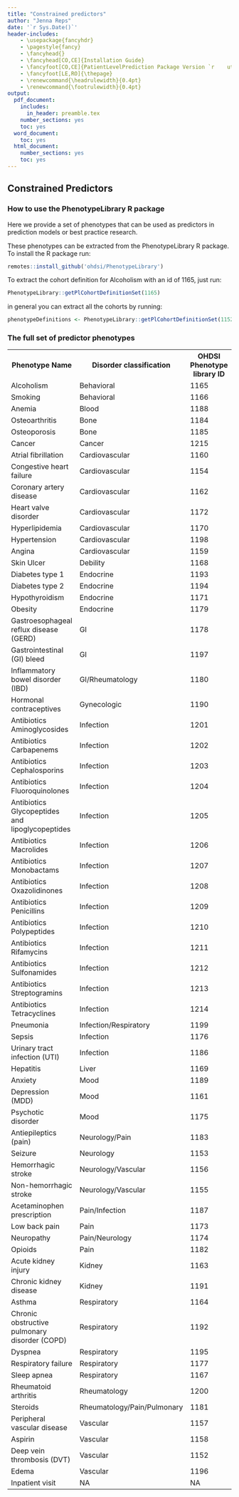 ```yaml
---
title: "Constrained predictors"
author: "Jenna Reps"
date: '`r Sys.Date()`'
header-includes:
    - \usepackage{fancyhdr}
    - \pagestyle{fancy}
    - \fancyhead{}
    - \fancyhead[CO,CE]{Installation Guide}
    - \fancyfoot[CO,CE]{PatientLevelPrediction Package Version `r    utils::packageVersion("PatientLevelPrediction")`}
    - \fancyfoot[LE,RO]{\thepage}
    - \renewcommand{\headrulewidth}{0.4pt}
    - \renewcommand{\footrulewidth}{0.4pt}
output:
  pdf_document:
    includes:
      in_header: preamble.tex
    number_sections: yes
    toc: yes
  word_document:
    toc: yes
  html_document:
    number_sections: yes
    toc: yes
---
```

<!--
%\VignetteEngine{knitr}
%\VignetteIndexEntry{Constrainted Predictors}
-->

## Constrained Predictors


### How to use the PhenotypeLibrary R package
Here we provide a set of phenotypes that can be used as predictors in prediction models or best practice research.

These phenotypes can be extracted from the PhenotypeLibrary R package.  To install the R package run:

```r
remotes::install_github('ohdsi/PhenotypeLibrary')
```


To extract the cohort definition for Alcoholism with an id of 1165, just run:

```r
PhenotypeLibrary::getPlCohortDefinitionSet(1165)
```

in general you can extract all the cohorts by running:

```r
phenotypeDefinitions <- PhenotypeLibrary::getPlCohortDefinitionSet(1152:1215)
```

### The full set of predictor phenotypes

<table>

<tr>
<th>
Phenotype Name
</th>
<th>
Disorder classification
</th>
<th>
OHDSI Phenotype library ID
</th>
</tr>

<tr>
<td>
Alcoholism
</td>
<td>
Behavioral 
</td>
<td>
1165
</td>
</tr>

<tr>
<td>
Smoking
</td>
<td>
Behavioral 
</td>
<td>
1166
</td>
</tr>

<tr>
<td>
Anemia
</td>
<td>
Blood
</td>
<td>
1188
</td>
</tr>

<tr>
<td>
Osteoarthritis
</td>
<td>
Bone
</td>
<td>
1184
</td>
</tr>

<tr>
<td>
Osteoporosis
</td>
<td>
Bone
</td>
<td>
1185
</td>
</tr>

<tr>
<td>
Cancer
</td>
<td>
Cancer
</td>
<td>
1215
</td>
</tr>

<tr>
<td>
Atrial fibrillation
</td>
<td>
Cardiovascular
</td>
<td>
1160
</td>
</tr>

<tr>
<td>
Congestive heart failure
</td>
<td>
Cardiovascular
</td>
<td>
1154
</td>
</tr>


<tr>
<td>
Coronary artery disease
</td>
<td>
Cardiovascular
</td>
<td>
1162
</td>
</tr>

<tr>
<td>
Heart valve disorder
</td>
<td>
Cardiovascular
</td>
<td>
1172
</td>
</tr>


<tr>
<td>
Hyperlipidemia
</td>
<td>
Cardiovascular
</td>
<td>
1170
</td>
</tr>


<tr>
<td>
Hypertension
</td>
<td>
Cardiovascular
</td>
<td>
1198
</td>
</tr>


<tr>
<td>
Angina
</td>
<td>
Cardiovascular
</td>
<td>
1159
</td>
</tr>


<tr>
<td>
Skin Ulcer
</td>
<td>
Debility
</td>
<td>
1168
</td>
</tr>

<tr>
<td>
Diabetes type 1
</td>
<td>
Endocrine
</td>
<td>
1193
</td>
</tr>

<tr>
<td>
Diabetes type 2
</td>
<td>
Endocrine
</td>
<td>
1194
</td>
</tr>


<tr>
<td>
Hypothyroidism
</td>
<td>
Endocrine
</td>
<td>
1171
</td>
</tr>


<tr>
<td>
Obesity
</td>
<td>
Endocrine
</td>
<td>
1179
</td>
</tr>


<tr>
<td>
Gastroesophageal reflux disease (GERD)
</td>
<td>
GI
</td>
<td>
1178
</td>
</tr>


<tr>
<td>
Gastrointestinal (GI) bleed 
</td>
<td>
GI
</td>
<td>
1197
</td>
</tr>


<tr>
<td>
Inflammatory bowel disorder (IBD) 
</td>
<td>
GI/Rheumatology
</td>
<td>
1180
</td>
</tr>


<tr>
<td>
Hormonal contraceptives
</td>
<td>
Gynecologic 
</td>
<td>
1190
</td>
</tr>


<tr>
<td>
Antibiotics Aminoglycosides
</td>
<td>
Infection
</td>
<td>
1201
</td>
</tr>

<tr>
<td>
Antibiotics Carbapenems
</td>
<td>
Infection
</td>
<td>
1202
</td>
</tr>

<tr>
<td>
Antibiotics Cephalosporins
</td>
<td>
Infection
</td>
<td>
1203
</td>
</tr>


<tr>
<td>
Antibiotics Fluoroquinolones
</td>
<td>
Infection
</td>
<td>
1204
</td>
</tr>

<tr>
<td>
Antibiotics Glycopeptides and lipoglycopeptides
</td>
<td>
Infection
</td>
<td>
1205
</td>
</tr>

<tr>
<td>
Antibiotics Macrolides
</td>
<td>
Infection
</td>
<td>
1206
</td>
</tr>

<tr>
<td>
Antibiotics Monobactams
</td>
<td>
Infection
</td>
<td>
1207
</td>
</tr>


<tr>
<td>
Antibiotics Oxazolidinones
</td>
<td>
Infection
</td>
<td>
1208
</td>
</tr>

<tr>
<td>
Antibiotics Penicillins
</td>
<td>
Infection
</td>
<td>
1209
</td>
</tr>


<tr>
<td>
Antibiotics Polypeptides
</td>
<td>
Infection
</td>
<td>
1210
</td>
</tr>

<tr>
<td>
Antibiotics Rifamycins
</td>
<td>
Infection
</td>
<td>
1211
</td>
</tr>

<tr>
<td>
Antibiotics Sulfonamides
</td>
<td>
Infection
</td>
<td>
1212
</td>
</tr>

<tr>
<td>
Antibiotics Streptogramins
</td>
<td>
Infection
</td>
<td>
1213
</td>
</tr>

<tr>
<td>
Antibiotics Tetracyclines
</td>
<td>
Infection
</td>
<td>
1214
</td>
</tr>

<tr>
<td>
Pneumonia
</td>
<td>
Infection/Respiratory 
</td>
<td>
1199
</td>
</tr>

<tr>
<td>
Sepsis
</td>
<td>
Infection
</td>
<td>
1176
</td>
</tr>

<tr>
<td>
Urinary tract infection (UTI)
</td>
<td>
Infection
</td>
<td>
1186
</td>
</tr>


<tr>
<td>
Hepatitis
</td>
<td>
Liver
</td>
<td>
1169
</td>
</tr>


<tr>
<td>
Anxiety
</td>
<td>
Mood
</td>
<td>
1189
</td>
</tr>


<tr>
<td>
Depression (MDD)
</td>
<td>
Mood
</td>
<td>
1161
</td>
</tr>

<tr>
<td>
Psychotic disorder
</td>
<td>
Mood
</td>
<td>
1175
</td>
</tr>


<tr>
<td>
Antiepileptics (pain)
</td>
<td>
Neurology/Pain
</td>
<td>
1183
</td>
</tr>

<tr>
<td>
Seizure
</td>
<td>
Neurology
</td>
<td>
1153
</td>
</tr>


<tr>
<td>
Hemorrhagic stroke
</td>
<td>
Neurology/Vascular
</td>
<td>
1156
</td>
</tr>


<tr>
<td>
Non-hemorrhagic stroke
</td>
<td>
Neurology/Vascular
</td>
<td>
1155
</td>
</tr>

<tr>
<td>
Acetaminophen prescription
</td>
<td>
Pain/Infection
</td>
<td>
1187
</td>
</tr>



<tr>
<td>
Low back pain
</td>
<td>
Pain
</td>
<td>
1173
</td>
</tr>


<tr>
<td>
Neuropathy
</td>
<td>
Pain/Neurology
</td>
<td>
1174
</td>
</tr>


<tr>
<td>
Opioids
</td>
<td>
Pain
</td>
<td>
1182
</td>
</tr>

<tr>
<td>
Acute kidney injury
</td>
<td>
Kidney
</td>
<td>
1163
</td>
</tr>


<tr>
<td>
Chronic kidney disease
</td>
<td>
Kidney
</td>
<td>
1191
</td>
</tr>

<tr>
<td>
Asthma
</td>
<td>
Respiratory
</td>
<td>
1164
</td>
</tr>

<tr>
<td>
Chronic obstructive pulmonary disorder (COPD)
</td>
<td>
Respiratory
</td>
<td>
1192
</td>
</tr>

<tr>
<td>
Dyspnea
</td>
<td>
Respiratory
</td>
<td>
1195
</td>
</tr>

<tr>
<td>
Respiratory failure
</td>
<td>
Respiratory
</td>
<td>
1177
</td>
</tr>


<tr>
<td>
Sleep apnea
</td>
<td>
Respiratory
</td>
<td>
1167
</td>
</tr>

<tr>
<td>
Rheumatoid arthritis
</td>
<td>
Rheumatology
</td>
<td>
1200
</td>
</tr>


<tr>
<td>
Steroids
</td>
<td>
Rheumatology/Pain/Pulmonary
</td>
<td>
1181
</td>
</tr>


<tr>
<td>
Peripheral vascular disease
</td>
<td>
Vascular
</td>
<td>
1157
</td>
</tr>


<tr>
<td>
Aspirin
</td>
<td>
Vascular
</td>
<td>
1158
</td>
</tr>

<tr>
<td>
Deep vein thrombosis (DVT)
</td>
<td>
Vascular
</td>
<td>
1152
</td>
</tr>

<tr>
<td>
Edema
</td>
<td>
Vascular
</td>
<td>
1196
</td>
</tr>

<tr>
<td>
Inpatient visit
</td>
<td>
NA
</td>
<td>
NA
</td>
</tr>

</table>
    